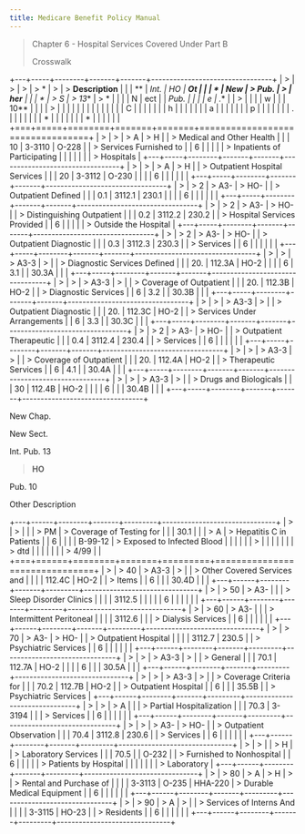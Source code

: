 ```yaml
---
title: Medicare Benefit Policy Manual
---
```


> Chapter 6 - Hospital Services Covered Under Part B
>
> Crosswalk

+---+-----+--------+-------+-------+---------------------------------+
| > | >   | >      | > *   | >     | > **Description**               |
|   |  ** | **Int. | *HO** |  **Ot |                                 |
| * | New | > Pub. | >     | her** |                                 |
| * | > S | > 13** | > *   |       |                                 |
| N | ect |        | *Pub. |       |                                 |
| e | .** |        | >     |       |                                 |
| w |     |        |  10** |       |                                 |
| > |     |        |       |       |                                 |
|   |     |        |       |       |                                 |
| C |     |        |       |       |                                 |
| h |     |        |       |       |                                 |
| a |     |        |       |       |                                 |
| p |     |        |       |       |                                 |
| . |     |        |       |       |                                 |
| * |     |        |       |       |                                 |
| * |     |        |       |       |                                 |
+===+=====+========+=======+=======+=================================+
| > | >   | > A    | > H   |       | > Medical and Other Health      |
|   |  10 | 3-3110 | O-228 |       | > Services Furnished to         |
| 6 |     |        |       |       | > Inpatients of Participating   |
|   |     |        |       |       | > Hospitals                     |
+---+-----+--------+-------+-------+---------------------------------+
| > | >   | > A    | > H   |       | > Outpatient Hospital Services  |
|   |  20 | 3-3112 | O-230 |       |                                 |
| 6 |     |        |       |       |                                 |
+---+-----+--------+-------+-------+---------------------------------+
| > | > 2 | > A3-  | > HO- |       | > Outpatient Defined            |
|   | 0.1 | 3112.1 | 230.1 |       |                                 |
| 6 |     |        |       |       |                                 |
+---+-----+--------+-------+-------+---------------------------------+
| > | > 2 | > A3-  | > HO- |       | > Distinguishing Outpatient     |
|   | 0.2 | 3112.2 | 230.2 |       | > Hospital Services Provided    |
| 6 |     |        |       |       | > Outside the Hospital          |
+---+-----+--------+-------+-------+---------------------------------+
| > | > 2 | > A3-  | > HO- |       | > Outpatient Diagnostic         |
|   | 0.3 | 3112.3 | 230.3 |       | > Services                      |
| 6 |     |        |       |       |                                 |
+---+-----+--------+-------+-------+---------------------------------+
| > | >   | > A3-3 | >     |       | > Diagnostic Services Defined   |
|   | 20. | 112.3A |  HO-2 |       |                                 |
| 6 | 3.1 |        | 30.3A |       |                                 |
+---+-----+--------+-------+-------+---------------------------------+
| > | >   | > A3-3 | >     |       | > Coverage of Outpatient        |
|   | 20. | 112.3B |  HO-2 |       | > Diagnostic Services           |
| 6 | 3.2 |        | 30.3B |       |                                 |
+---+-----+--------+-------+-------+---------------------------------+
| > | >   | > A3-3 | >     |       | > Outpatient Diagnostic         |
|   | 20. | 112.3C |  HO-2 |       | > Services Under Arrangements   |
| 6 | 3.3 |        | 30.3C |       |                                 |
+---+-----+--------+-------+-------+---------------------------------+
| > | > 2 | > A3-  | > HO- |       | > Outpatient Therapeutic        |
|   | 0.4 | 3112.4 | 230.4 |       | > Services                      |
| 6 |     |        |       |       |                                 |
+---+-----+--------+-------+-------+---------------------------------+
| > | >   | > A3-3 | >     |       | > Coverage of Outpatient        |
|   | 20. | 112.4A |  HO-2 |       | > Therapeutic Services          |
| 6 | 4.1 |        | 30.4A |       |                                 |
+---+-----+--------+-------+-------+---------------------------------+
| > | >   | > A3-3 | >     |       | > Drugs and Biologicals         |
|   |  30 | 112.4B |  HO-2 |       |                                 |
| 6 |     |        | 30.4B |       |                                 |
+---+-----+--------+-------+-------+---------------------------------+

New Chap.

New Sect.

Int. Pub. 13

> **HO**

Pub. 10

Other Description

+---+------+--------+-------+---------+-------------------------------+
| > | >    |        |       | > PM    | > Coverage of Testing for     |
|   | 30.1 |        |       | > A     | > Hepatitis C in Patients     |
| 6 |      |        |       | B-99-12 | > Exposed to Infected Blood   |
|   |      |        |       | >       |                               |
|   |      |        |       | > dtd   |                               |
|   |      |        |       | > 4/99  |                               |
+===+======+========+=======+=========+===============================+
| > | > 40 | > A3-3 | >     |         | > Other Covered Services and  |
|   |      | 112.4C |  HO-2 |         | > Items                       |
| 6 |      |        | 30.4D |         |                               |
+---+------+--------+-------+---------+-------------------------------+
| > | > 50 | > A3-  |       |         | > Sleep Disorder Clinics      |
|   |      | 3112.5 |       |         |                               |
| 6 |      |        |       |         |                               |
+---+------+--------+-------+---------+-------------------------------+
| > | > 60 | > A3-  |       |         | > Intermittent Peritoneal     |
|   |      | 3112.6 |       |         | > Dialysis Services           |
| 6 |      |        |       |         |                               |
+---+------+--------+-------+---------+-------------------------------+
| > | > 70 | > A3-  | > HO- |         | > Outpatient Hospital         |
|   |      | 3112.7 | 230.5 |         | > Psychiatric Services        |
| 6 |      |        |       |         |                               |
+---+------+--------+-------+---------+-------------------------------+
| > | >    | > A3-3 | >     |         | > General                     |
|   | 70.1 | 112.7A |  HO-2 |         |                               |
| 6 |      |        | 30.5A |         |                               |
+---+------+--------+-------+---------+-------------------------------+
| > | >    | > A3-3 | >     |         | > Coverage Criteria for       |
|   | 70.2 | 112.7B |  HO-2 |         | > Outpatient Hospital         |
| 6 |      |        | 35.5B |         | > Psychiatric Services        |
+---+------+--------+-------+---------+-------------------------------+
| > | >    | > A    |       |         | > Partial Hospitalization     |
|   | 70.3 | 3-3194 |       |         | > Services                    |
| 6 |      |        |       |         |                               |
+---+------+--------+-------+---------+-------------------------------+
| > | >    | > A3-  | > HO- |         | > Outpatient Observation      |
|   | 70.4 | 3112.8 | 230.6 |         | > Services                    |
| 6 |      |        |       |         |                               |
+---+------+--------+-------+---------+-------------------------------+
| > | >    |        | > H   |         | > Laboratory Services         |
|   | 70.5 |        | O-232 |         | > Furnished to Nonhospital    |
| 6 |      |        |       |         | > Patients by Hospital        |
|   |      |        |       |         | > Laboratory                  |
+---+------+--------+-------+---------+-------------------------------+
| > | > 80 | > A    | > H   | >       | > Rental and Purchase of      |
|   |      | 3-3113 | O-235 | HHA-220 | > Durable Medical Equipment   |
| 6 |      |        |       |         |                               |
+---+------+--------+-------+---------+-------------------------------+
| > | > 90 | > A    | >     |         | > Services of Interns And     |
|   |      | 3-3115 | HO-23 |         | > Residents                   |
| 6 |      |        |       |         |                               |
+---+------+--------+-------+---------+-------------------------------+

